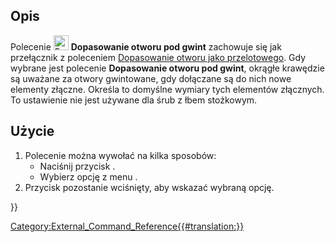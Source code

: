 <languages/>

{{Docnav/pl
|[[Fasteners_Simplify/pl|Uprość kształt]]
|[[Fasteners_MatchTypeOuter/pl|Dopasowanie otworu jako przelotowego]]
|[[Fasteners_Workbench/pl|środowisko pracy Elementy złączne]]
|IconL=Fasteners_Simplify.svg
|IconR=Fasteners_MatchTypeOuter.svg
|IconC=Fasteners_workbench_icon.svg
}}

{{GuiCommand/pl
|Name=Fasteners MatchTypeInner
|Name/pl=
|MenuLocation=Elementy złączne → Dopasowanie do otworu pod gwintownik
|Workbenches=[[Fasteners_Workbench/pl|Elementy złączne]]
|SeeAlso=[[Fasteners_MatchTypeOuter/pl|Dopasowanie do otworu przelotowego]]
}}

<span id="Description"></span>
==Opis==

Polecenie [[Image:Fasteners_MatchTypeInner.svg|24px]] '''Dopasowanie otworu pod gwint''' zachowuje się jak przełącznik z poleceniem [[Fasteners_MatchTypeOuter/pl|Dopasowanie otworu jako przelotowego]]. Gdy wybrane jest polecenie '''Dopasowanie otworu pod gwint''', okrągłe krawędzie są uważane za otwory gwintowane, gdy dołączane są do nich nowe elementy złączne. Określa to domyślne wymiary tych elementów złącznych. To ustawienie nie jest używane dla śrub z łbem stożkowym.

<span id="Usage"></span>
==Użycie==

# Polecenie można wywołać na kilka sposobów:
#* Naciśnij przycisk {{Button|[[Image:Fasteners_MatchTypeInner.svg|16px]] '''Dopasowanie otworu pod gwint'''}}.
#* Wybierz opcję  z menu {{MenuCommand|Elementy złączne → [[Image:Fasteners_MatchTypeInner.svg|16px]] Dopasowanie otworu pod gwint}}.
# Przycisk pozostanie wciśnięty, aby wskazać wybraną opcję.


{{Docnav/pl
|[[Fasteners_Simplify/pl|Uprość kształt]]
|[[Fasteners_MatchTypeOuter/pl|Dopasowanie otworu jako przelotowego]]
|[[Fasteners_Workbench/pl|środowisko pracy Elementy złączne]]
|IconL=Fasteners_Simplify.svg
|IconR=Fasteners_MatchTypeOuter.svg
|IconC=Fasteners_workbench_icon.svg
}}

[[Category:External_Command_Reference{{#translation:}}]]
{{Fasteners_Tools_navi{{#translation:}}}}